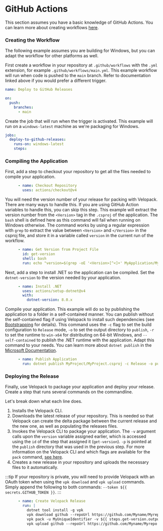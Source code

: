 # GitHub Actions
<AppliesTo all />

This section assumes you have a basic knowledge of GitHub Actions. You can learn more about
creating workflows [here](https://docs.github.com/en/actions/deployment/about-deployments/deploying-with-github-actions).

### Creating the Workflow

The following example assumes you are building for Windows, but you can adapt the workflow for other platforms as well.

First create a workflow in your repository at `.github/workflows` with the `.yml` extension, for example
`.github/workflows/main.yml`. This example workflow will run when code is pushed to the `main` branch. Refer to
documentation linked above if you would prefer a different trigger.

```yml
name: Deploy to GitHub Releases

on:
  push:
    branches:
      - main
```

Create the job that will run when the trigger is activated. This example will run on a `windows-latest` machine as we're
packaging for Windows.

```yml
jobs:
  deploy-to-github-releases:
    runs-on: windows-latest
    steps:
```

### Compiling the Application

First, add a step to checkout your repository to get all the files needed to compile your application.

```yml
      - name: Checkout Repository
        uses: actions/checkout@v4
```

You will need the version number of your release for packing with Velopack. There are many ways to handle this.
If you are using GitHub Action variables to handle this, you can skip this step. This example will extract the
version number from the `<Version>` tag in the `.csproj` of the application. The `bash` shell is defined here
as this command will fail when running on Windows otherwise. The command works by using a regular expression
with `grep` to extract the value between `<Version>` and `</Version>` in the csproj file, and store it in a
variable called `version` in the current run of the workflow.

```yml
      - name: Get Version from Project File
        id: get-version
        shell: bash
        run: echo "version=$(grep -oE '<Version>[^<]+' MyApplication/MyApplication.csproj | sed 's/<Version>//')" >> $GITHUB_OUTPUT
```

Next, add a step to install .NET so the application can be compiled. Set the `dotnet-version` to the version needed by
your application.

```yml
      - name: Install .NET
        uses: actions/setup-dotnet@v4
        with:
          dotnet-version: 8.0.x
```

Compile your application. This example will do so by publishing the application to a folder in a self-contained manner.
You can publish without the self-contained flag if using Velopack to install such dependencies
(see [Bootstrapping](../packaging/bootstrapping.mdx) for details). This command uses the `-c` flag to set the build
configuration to `Release` mode, `-o` to set the output directory to `publish`, `-r` to set the runtime
to `win-x64` for distributing on 64-bit Windows, and `--self-contained` to publish the .NET runtime with the
application. Adapt this command to your needs. You can learn more about
`dotnet publish` in the [Microsoft Documentation](https://learn.microsoft.com/en-us/dotnet/core/tools/dotnet-publish).

```yml
      - name: Publish Application
        run: dotnet publish MyProject/MyProject.csproj -c Release -o publish -r win-x64 --self-contained true
```

### Deploying the Release

Finally, use Velopack to package your application and deploy your release. Create a step that runs several commands
on the commandline.

Let's break down what each line does.

1. Installs the Velopack CLI.
2. Downloads the latest release of your repository. This is needed so that Velopack can create the delta package
between the current release and the new one, as well as populating the releases files.
3. Invokes the Velopack CLI to package your application. The `-v` argument calls upon
the `version` variable assigned earlier, which is accessed using the `id` of the step that assigned it (`get-version`).
`-p` is pointed at the `publish` directory that was used in the previous step. For more information on the Velopack CLI
and which flags are available for the `pack` command, [see here](../packaging/overview.mdx).
4. Creates a new release in your repository and uploads the necessary files to it automatically.

:::tip
If your repository is private, you will need to provide Velopack with an OAuth token when using the `vpk download`
and `vpk upload` commands. Simply append the following to both commands: `--token ${{ secrets.GITHUB_TOKEN }}`.
:::

```yml
      - name: Create Velopack Release
        run: |
          dotnet tool install -g vpk
          vpk download github --repoUrl https://github.com/Myname/Myrepo
          vpk pack -u MyUniqueIdentifier -v ${{ steps.get-version.outputs.version }} -p publish
          vpk upload github --repoUrl https://github.com/Myname/Myrepo --publish --releaseName "MyProject ${{ steps.get-version.outputs.version }}" --tag v${{ steps.get-version.outputs.version }}
```